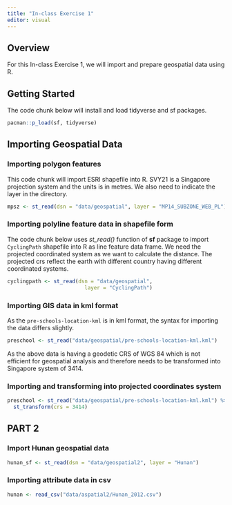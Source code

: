 ```yaml
---
title: "In-class Exercise 1"
editor: visual
---
```


## Overview

For this In-class Exercise 1, we will import and prepare geospatial data using R.

## Getting Started

The code chunk below will install and load tidyverse and sf packages.

```r
pacman::p_load(sf, tidyverse)
```

## Importing Geospatial Data

### Importing polygon features

This code chunk will import ESRI shapefile into R. SVY21 is a Singapore projection system and the units is in metres. We also need to indicate the layer in the directory.

```r
mpsz <- st_read(dsn = "data/geospatial", layer = "MP14_SUBZONE_WEB_PL")
```

### Importing polyline feature data in shapefile form

The code chunk below uses *st_read()* function of **sf** package to import `CyclingPath` shapefile into R as line feature data frame. We need the projected coordinated system as we want to calculate the distance. The projected crs reflect the earth with different country having different coordinated systems.

```r
cyclingpath <- st_read(dsn = "data/geospatial", 
                         layer = "CyclingPath")
```

### Importing GIS data in kml format

As the `pre-schools-location-kml` is in kml format, the syntax for importing the data differs slightly.

```r
preschool <- st_read("data/geospatial/pre-schools-location-kml.kml")
```

As the above data is having a geodetic CRS of WGS 84 which is not efficient for geospatial analysis and therefore needs to be transformed into Singapore system of 3414.

### Importing and transforming into projected coordinates system

```r
preschool <- st_read("data/geospatial/pre-schools-location-kml.kml") %>%
  st_transform(crs = 3414)
```

## PART 2

### Import Hunan geospatial data

```r
hunan_sf <- st_read(dsn = "data/geospatial2", layer = "Hunan")
```

### Importing attribute data in csv

```r
hunan <- read_csv("data/aspatial2/Hunan_2012.csv")
```
